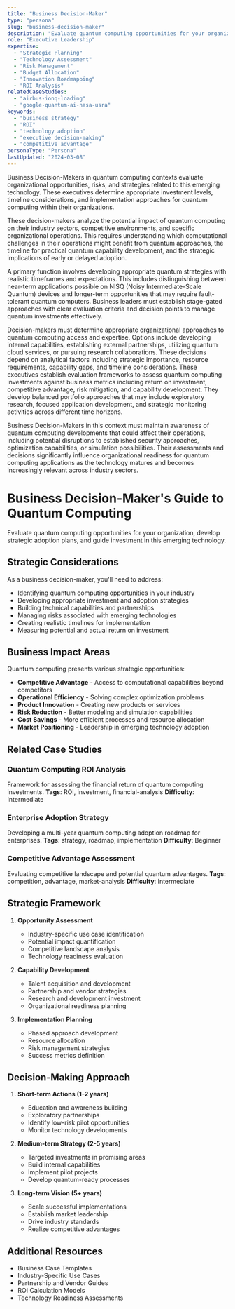 ```yaml
---
title: "Business Decision-Maker"
type: "persona"
slug: "business-decision-maker"
description: "Evaluate quantum computing opportunities for your organization, develop strategic adoption plans, and guide investment in this emerging technology."
role: "Executive Leadership"
expertise:
  - "Strategic Planning"
  - "Technology Assessment"
  - "Risk Management"
  - "Budget Allocation"
  - "Innovation Roadmapping"
  - "ROI Analysis"
relatedCaseStudies:
  - "airbus-ionq-loading"
  - "google-quantum-ai-nasa-usra"
keywords:
  - "business strategy"
  - "ROI"
  - "technology adoption"
  - "executive decision-making"
  - "competitive advantage"
personaType: "Persona"
lastUpdated: "2024-03-08"
---
```


Business Decision-Makers in quantum computing contexts evaluate organizational opportunities, risks, and strategies related to this emerging technology. These executives determine appropriate investment levels, timeline considerations, and implementation approaches for quantum computing within their organizations.

These decision-makers analyze the potential impact of quantum computing on their industry sectors, competitive environments, and specific organizational operations. This requires understanding which computational challenges in their operations might benefit from quantum approaches, the timeline for practical quantum capability development, and the strategic implications of early or delayed adoption.

A primary function involves developing appropriate quantum strategies with realistic timeframes and expectations. This includes distinguishing between near-term applications possible on NISQ (Noisy Intermediate-Scale Quantum) devices and longer-term opportunities that may require fault-tolerant quantum computers. Business leaders must establish stage-gated approaches with clear evaluation criteria and decision points to manage quantum investments effectively.

Decision-makers must determine appropriate organizational approaches to quantum computing access and expertise. Options include developing internal capabilities, establishing external partnerships, utilizing quantum cloud services, or pursuing research collaborations. These decisions depend on analytical factors including strategic importance, resource requirements, capability gaps, and timeline considerations.
These executives establish evaluation frameworks to assess quantum computing investments against business metrics including return on investment, competitive advantage, risk mitigation, and capability development. They develop balanced portfolio approaches that may include exploratory research, focused application development, and strategic monitoring activities across different time horizons.

Business Decision-Makers in this context must maintain awareness of quantum computing developments that could affect their operations, including potential disruptions to established security approaches, optimization capabilities, or simulation possibilities. Their assessments and decisions significantly influence organizational readiness for quantum computing applications as the technology matures and becomes increasingly relevant across industry sectors.



# Business Decision-Maker's Guide to Quantum Computing

Evaluate quantum computing opportunities for your organization, develop strategic adoption plans, and guide investment in this emerging technology.

## Strategic Considerations

As a business decision-maker, you'll need to address:

- Identifying quantum computing opportunities in your industry
- Developing appropriate investment and adoption strategies
- Building technical capabilities and partnerships
- Managing risks associated with emerging technologies
- Creating realistic timelines for implementation
- Measuring potential and actual return on investment

## Business Impact Areas

Quantum computing presents various strategic opportunities:

- **Competitive Advantage** - Access to computational capabilities beyond competitors
- **Operational Efficiency** - Solving complex optimization problems
- **Product Innovation** - Creating new products or services
- **Risk Reduction** - Better modeling and simulation capabilities
- **Cost Savings** - More efficient processes and resource allocation
- **Market Positioning** - Leadership in emerging technology adoption

## Related Case Studies

### Quantum Computing ROI Analysis
Framework for assessing the financial return of quantum computing investments.
**Tags**: ROI, investment, financial-analysis
**Difficulty**: Intermediate

### Enterprise Adoption Strategy
Developing a multi-year quantum computing adoption roadmap for enterprises.
**Tags**: strategy, roadmap, implementation
**Difficulty**: Beginner

### Competitive Advantage Assessment
Evaluating competitive landscape and potential quantum advantages.
**Tags**: competition, advantage, market-analysis
**Difficulty**: Intermediate

## Strategic Framework

1. **Opportunity Assessment**
   - Industry-specific use case identification
   - Potential impact quantification
   - Competitive landscape analysis
   - Technology readiness evaluation

2. **Capability Development**
   - Talent acquisition and development
   - Partnership and vendor strategies
   - Research and development investment
   - Organizational readiness planning

3. **Implementation Planning**
   - Phased approach development
   - Resource allocation
   - Risk management strategies
   - Success metrics definition

## Decision-Making Approach

1. **Short-term Actions (1-2 years)**
   - Education and awareness building
   - Exploratory partnerships
   - Identify low-risk pilot opportunities
   - Monitor technology developments

2. **Medium-term Strategy (2-5 years)**
   - Targeted investments in promising areas
   - Build internal capabilities
   - Implement pilot projects
   - Develop quantum-ready processes

3. **Long-term Vision (5+ years)**
   - Scale successful implementations
   - Establish market leadership
   - Drive industry standards
   - Realize competitive advantages

## Additional Resources

- Business Case Templates
- Industry-Specific Use Cases
- Partnership and Vendor Guides
- ROI Calculation Models
- Technology Readiness Assessments


